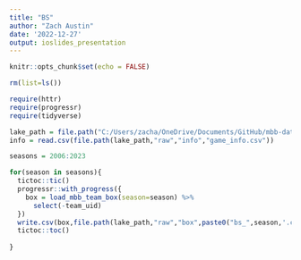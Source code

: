 ```yaml
---
title: "BS"
author: "Zach Austin"
date: '2022-12-27'
output: ioslides_presentation
---
```


```r
knitr::opts_chunk$set(echo = FALSE)
```

```r

rm(list=ls())

```

```r

require(httr)
require(progressr)
require(tidyverse)

```


```r

lake_path = file.path("C:/Users/zacha/OneDrive/Documents/GitHub/mbb-data-lake")
info = read.csv(file.path(lake_path,"raw","info","game_info.csv"))


```

```r

seasons = 2006:2023

for(season in seasons){
  tictoc::tic()
  progressr::with_progress({
    box = load_mbb_team_box(season=season) %>% 
      select(-team_uid)
  })
  write.csv(box,file.path(lake_path,"raw","box",paste0("bs_",season,'.csv')),row.names = F,fileEncoding = "UTF-8")
  tictoc::toc()
  
}


```


